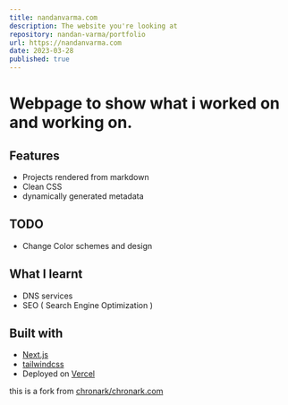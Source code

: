 ```yaml
---
title: nandanvarma.com
description: The website you're looking at
repository: nandan-varma/portfolio
url: https://nandanvarma.com
date: 2023-03-28
published: true
---
```



# Webpage to show what i worked on and working on.


## Features

- Projects rendered from markdown
- Clean CSS
- dynamically generated metadata

## TODO

- Change Color schemes and design

## What I learnt

- DNS services
- SEO ( Search Engine Optimization )

## Built with

- [Next.js](https://nextjs.org)
- [tailwindcss](https://tailwindcss.com)
- Deployed on [Vercel](https://vercel.com)

this is a fork from [chronark/chronark.com](https://github.com/chronark/chronark.com)

